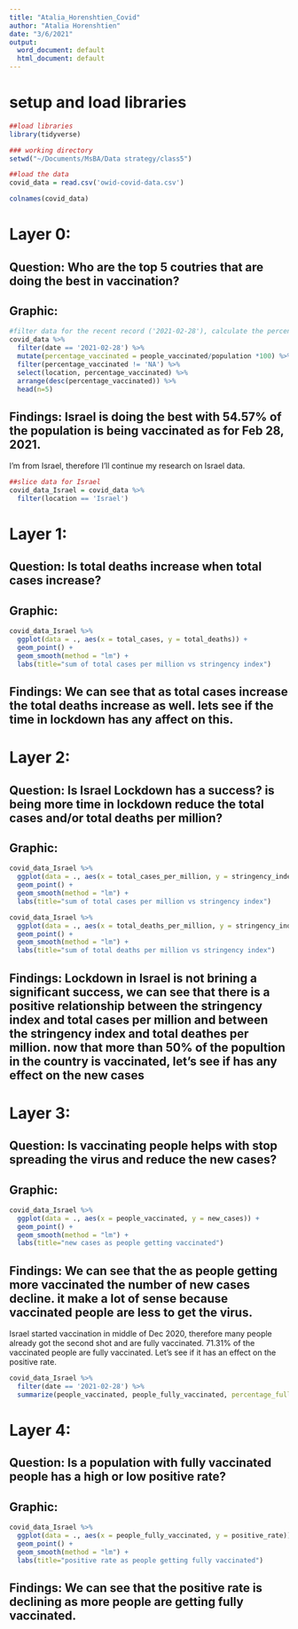 ```yaml
---
title: "Atalia_Horenshtien_Covid"
author: "Atalia Horenshtien"
date: "3/6/2021"
output:
  word_document: default
  html_document: default
---
```


# setup and load libraries

```r
##load libraries
library(tidyverse)
```

```r
### working directory
setwd("~/Documents/MsBA/Data strategy/class5")
```

```r
##load the data
covid_data = read.csv('owid-covid-data.csv')
```

```r
colnames(covid_data)
```

# Layer 0:

## Question: Who are the top 5 coutries that are doing the best in vaccination?

## Graphic:
```r
#filter data for the recent record ('2021-02-28'), calculate the percentage_vaccinated and pick the top 5 coutries
covid_data %>% 
  filter(date == '2021-02-28') %>% 
  mutate(percentage_vaccinated = people_vaccinated/population *100) %>% 
  filter(percentage_vaccinated != 'NA') %>% 
  select(location, percentage_vaccinated) %>% 
  arrange(desc(percentage_vaccinated)) %>% 
  head(n=5)
```
## Findings: Israel is doing the best with 54.57% of the population is being vaccinated as for Feb 28, 2021.

I'm from Israel, therefore I'll continue my research on Israel data.
```r
##slice data for Israel
covid_data_Israel = covid_data %>% 
  filter(location == 'Israel')
```

# Layer 1:

## Question: Is total deaths increase when total cases increase?

## Graphic:

```r

covid_data_Israel %>%
  ggplot(data = ., aes(x = total_cases, y = total_deaths)) + 
  geom_point() +
  geom_smooth(method = "lm") +
  labs(title="sum of total cases per million vs stringency index")

```
## Findings: We can see that as total cases increase the total deaths increase as well. lets see if the time in lockdown has any affect on this. 

# Layer 2:

## Question: Is Israel Lockdown has a success? is being more time in lockdown reduce the total cases and/or total deaths per million?

## Graphic:

```r

covid_data_Israel %>%
  ggplot(data = ., aes(x = total_cases_per_million, y = stringency_index)) + 
  geom_point() +
  geom_smooth(method = "lm") +
  labs(title="sum of total cases per million vs stringency index")

```


```r

covid_data_Israel %>%
  ggplot(data = ., aes(x = total_deaths_per_million, y = stringency_index)) + 
  geom_point() +
  geom_smooth(method = "lm") +
  labs(title="sum of total deaths per million vs stringency index")

```
## Findings: Lockdown in Israel is not brining a significant success, we can see that there is a positive relationship between the stringency index and total cases per million and between the stringency index and total deathes per million. now that more than 50% of the popultion in the country is vaccinated, let's see if has any effect on the new cases 


# Layer 3:

## Question: Is vaccinating people helps with stop spreading the virus and reduce the new cases?

## Graphic:

```r

covid_data_Israel %>%
  ggplot(data = ., aes(x = people_vaccinated, y = new_cases)) + 
  geom_point() +
  geom_smooth(method = "lm") +
  labs(title="new cases as people getting vaccinated")

```
## Findings: We can see that the as people getting more vaccinated the number of new cases decline. it make a lot of sense because vaccinated people are less to get the virus. 
Israel started vaccination in middle of Dec 2020, therefore many people already got the second shot and are fully vaccinated. 71.31% of the vaccinated people are fully vaccinated. Let's see if it has an effect on the positive rate.

```r
covid_data_Israel %>% 
  filter(date == '2021-02-28') %>% 
  summarize(people_vaccinated, people_fully_vaccinated, percentage_fully_vaccinated = people_fully_vaccinated/people_vaccinated)

```

# Layer 4:

## Question: Is a population with fully vaccinated people has a high or low positive rate?

## Graphic:
```r

covid_data_Israel %>%
  ggplot(data = ., aes(x = people_fully_vaccinated, y = positive_rate)) + 
  geom_point() +
  geom_smooth(method = "lm") +
  labs(title="positive rate as people getting fully vaccinated")

```
## Findings: We can see that the positive rate is declining as more people are getting fully vaccinated.
